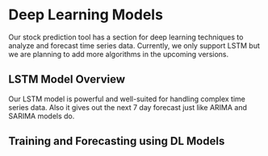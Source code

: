 # Deep Learning Models

Our stock prediction tool has a section for deep learning techniques to analyze and forecast time series data. Currently, we only support LSTM but we are planning to add more algorithms in the upcoming versions. 

## LSTM Model Overview

Our LSTM model is powerful and  well-suited for handling complex time series data. Also it gives out the next 7 day forecast just like ARIMA and SARIMA models do.

## Training and Forecasting using DL Models